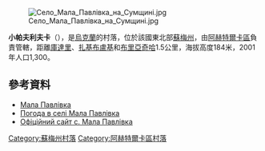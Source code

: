 [[Image:Село_Мала_Павлівка_на_Сумщині.jpg|right]]

'''小帕夫利夫卡'''（{{lang-uk|Мала Павлівка}}），是[[烏克蘭|烏克蘭]]的村落，位於該國東北部[[蘇梅州|蘇梅州]]，由[[阿赫特爾卡區|阿赫特爾卡區]]負責管轄，距離[[庫達里|庫達里]]、[[扎基布盧基|扎基布盧基]]和[[布里亞奇哈|布里亞奇哈]]1.5公里，海拔高度184米，2001年人口1,300。

{{coord|50|16|51|N|34|33|15|E|scale:100000|display=title}}

==參考資料==
* [http://w1.c1.rada.gov.ua/pls/z7502/A005?rdat1=02.02.2010&rf7571=29704 Мала Павлівка]{{dead link|date=2017年12月 |bot=InternetArchiveBot |fix-attempted=yes }}
* [http://weather.in.ua/ua/symskaja/14556 Погода в селі Мала Павлівка] {{Wayback|url=http://weather.in.ua/ua/symskaja/14556 |date=20160305081252 }}
* [http://malapavlivka.at.ua Офіційний сайт с. Мала Павлівка] {{Wayback|url=http://malapavlivka.at.ua/ |date=20190318100316 }}

{{DEFAULTSORT:Мала Павлівка}}
[[Category:蘇梅州村落|Category:蘇梅州村落]]
[[Category:阿赫特爾卡區村落|Category:阿赫特爾卡區村落]]


{{Sumy-geo-stub}}